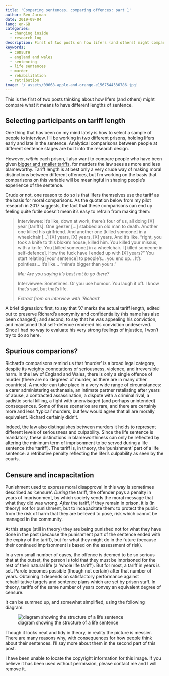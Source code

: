 ```yaml
---
title: 'Comparing sentences, comparing offences: part 1'
author: Ben Jarman
date: 2019-09-04
lang: en-GB
categories:
  - changing inside
  - research log
description: First of two posts on how lifers (and others) might compare what it means to be sent to prison for different lengths of time
keywords:
  - censure
  - england and wales
  - sentencing
  - life sentences
  - murder
  - rehabilitation
  - retribution
image: '/_assets/09668-apple-and-orange-e1567544536786.jpg'
---
```


This is the first of two posts thinking about how lifers (and others) might compare what it means to have different lengths of sentence.

## Selecting participants on tariff length

One thing that has been on my mind lately is how to select a sample of people to interview. I'll be working in two different prisons, holding lifers early and late in the sentence. Analytical comparisons between people at different sentence stages are built into the research design.

However, *within* each prison, I also want to compare people who have been given [bigger and smaller tariffs](https://changinginside.co.uk/what-is-a-life-sentence/), for murders the law sees as more and less blameworthy. Tariff length is at best only a very crude way of making moral distinctions between different offences, but I'm working on the basis that comparisons on this variable will be meaningful in shaping people's experience of the sentence.

Crude or not, one reason to do so is that lifers themselves use the tariff as the basis for moral comparisons. As the quotation below from my pilot research in 2017 suggests, the fact that these comparisons can end up feeling quite futile doesn't mean it's easy to refrain from making them:

> Interviewee: It's like, down at work, there's four of us, all doing \[X\] year \[tariffs\]. One geezer \[...\] stabbed an old man to death. Another one killed his girlfriend. And another one \[killed someone\] in a wheelchair \[...\] \[X\] years, \[X\] years, \[X\] years. And it's like, "right, you took a knife to this bloke's house, killed him. You killed your missus, with a knife. You \[killed someone\] in a wheelchair. I \[killed someone in self-defence\]. How the fuck have I ended up with \[X\] years?" You start relating \[your sentence\] to people's... you end up... It's pointless... it's like... "mine's bigger than yours."
> 
> *Me: Are you saying it's best not to go there?*
>
> Interviewee: Sometimes. Or you use humour. You laugh it off. I know that's sad, but that's life.
>
> *Extract from an interview with 'Richard'*

A brief digression: first, to say that 'X' marks the actual tariff length, edited out to preserve Richard's anonymity and confidentiality (his name has also been changed); and second, to say that he was appealing his conviction, and maintained that self-defence rendered his conviction undeserved. Since I had no way to evaluate his very strong feelings of injustice, I won't try to do so here.

## Spurious comparions?

Richard's comparisons remind us that 'murder' is a broad legal category, despite its weighty connotations of seriousness, violence, and irreversible harm. In the law of England and Wales, there is only a single offence of murder (there are no 'degrees' of murder, as there are in many other countries). A murder can take place in a very wide range of circumstances: a carer administering euthanasia, an intimate partner retaliating after years of abuse, a contracted assassination, a dispute with a criminal rival, a sadistic serial killing, a fight with unenvisaged (and perhaps unintended) consequences. Some of these scenarios are rare, and there are certainly more and less 'typical' murders, but few would agree that all are morally equivalent. Richard certainly didn't.

Indeed, the law also distinguishes between murders it holds to represent different levels of seriousness and culpability. Since the life sentence is mandatory, these distinctions in blameworthiness can only be reflected by altering the minimum term of imprisonment to be served during a life sentence (the 'tariff'). The tariff is, in theory, the 'punishment' part of a life sentence: a retributive penalty reflecting the lifer's culpability as seen by the courts.

## Censure and incapacitation

Punishment used to express moral disapproval in this way is sometimes described as 'censure'. *During* the tariff, the offender pays a penalty in years of imprisonment, by which society sends the moral message that what they did was wrong. *After* the tariff, if they remain in prison, it is (in theory) not for punishment, but to incapacitate them: to protect the public from the risk of harm that they are believed to pose, risk which cannot be managed in the community.

At this stage (still in theory) they are being punished not for what they have done in the past (because the punishment part of the sentence ended with the expiry of the tariff), but for what they might do in the future (because their continued imprisonment is based on the assessment of risk).

In a very small number of cases, the offence is deemed to be so serious that at the outset, the person is told that they must be imprisoned for the rest of their natural life (a 'whole life tariff'). But for most, a tariff in years is set. Parole becomes possible (though not certain) after that number of years. Obtaining it depends on satisfactory performance against rehabilitative targets and sentence plans which are set by prison staff. In theory, tariffs of the same number of years convey an equivalent degree of censure.

It can be summed up, and somewhat simplified, using the following diagram:

![diagram showing the structure of a life sentence](https://changinginside.co.uk/wp-content/uploads/2023/03/0d8e3-190826-sentence-structure-diagram.jpg "Life sentence structure diagram")

Though it looks neat and tidy in theory, in reality the picture is messier. There are many reasons why, with consequences for how people think about their sentences. I'll say more about them in the second part of this post.

::: {.callout-note}
I have been unable to locate the copyright information for this image. If you believe it has been used without permission, please contact me and I will remove it.
:::